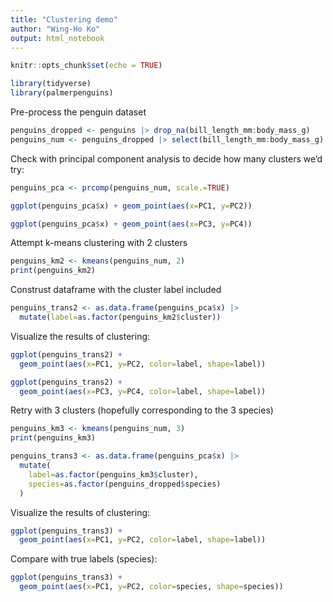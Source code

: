 ```yaml
---
title: "Clustering demo"
author: "Wing-Ho Ko"
output: html_notebook
---
```


```r
knitr::opts_chunk$set(echo = TRUE)
```

```r
library(tidyverse)
library(palmerpenguins)
```

Pre-process the penguin dataset

```r
penguins_dropped <- penguins |> drop_na(bill_length_mm:body_mass_g)
penguins_num <- penguins_dropped |> select(bill_length_mm:body_mass_g) 
```

Check with principal component analysis to decide how many clusters we'd try:

```r
penguins_pca <- prcomp(penguins_num, scale.=TRUE)
```


```r
ggplot(penguins_pca$x) + geom_point(aes(x=PC1, y=PC2))
```

```r
ggplot(penguins_pca$x) + geom_point(aes(x=PC3, y=PC4))
```

Attempt k-means clustering with 2 clusters

```r
penguins_km2 <- kmeans(penguins_num, 2)
print(penguins_km2)
```

Construst dataframe with the cluster label included

```r
penguins_trans2 <- as.data.frame(penguins_pca$x) |>
  mutate(label=as.factor(penguins_km2$cluster))
```

Visualize the results of clustering:

```r
ggplot(penguins_trans2) + 
  geom_point(aes(x=PC1, y=PC2, color=label, shape=label))
```

```r
ggplot(penguins_trans2) + 
  geom_point(aes(x=PC3, y=PC4, color=label, shape=label))
```

Retry with 3 clusters (hopefully corresponding to the 3 species)

```r
penguins_km3 <- kmeans(penguins_num, 3)
print(penguins_km3)
```

```r
penguins_trans3 <- as.data.frame(penguins_pca$x) |>
  mutate(
    label=as.factor(penguins_km3$cluster),
    species=as.factor(penguins_dropped$species)
  )
```

Visualize the results of clustering:

```r
ggplot(penguins_trans3) + 
  geom_point(aes(x=PC1, y=PC2, color=label, shape=label))
```

Compare with true labels (species):

```r
ggplot(penguins_trans3) +
  geom_point(aes(x=PC1, y=PC2, color=species, shape=species))
```

